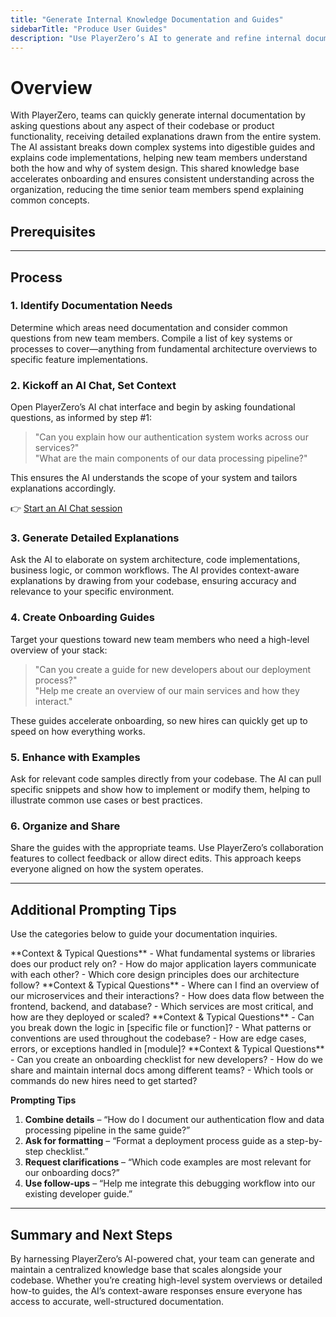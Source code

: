 ```yaml
---
title: "Generate Internal Knowledge Documentation and Guides"
sidebarTitle: "Produce User Guides"
description: "Use PlayerZero’s AI to generate and refine internal documentation by asking questions about your codebase or product functionality."
---
```



# Overview

With PlayerZero, teams can quickly generate internal documentation by asking questions about any aspect of their codebase or product functionality, receiving detailed explanations drawn from the entire system. The AI assistant breaks down complex systems into digestible guides and explains code implementations, helping new team members understand both the how and why of system design. This shared knowledge base accelerates onboarding and ensures consistent understanding across the organization, reducing the time senior team members spend explaining common concepts.

## Prerequisites

<SourceControlManagement/>

---

## Process

### 1. Identify Documentation Needs
Determine which areas need documentation and consider common questions from new team members. Compile a list of key systems or processes to cover—anything from fundamental architecture overviews to specific feature implementations.

### 2. Kickoff an AI Chat, Set Context
Open PlayerZero’s AI chat interface and begin by asking foundational questions, as informed by step #1:

> "Can you explain how our authentication system works across our services?"  
> "What are the main components of our data processing pipeline?"

This ensures the AI understands the scope of your system and tailors explanations accordingly.

👉 [Start an AI Chat session](https://go.playerzero.app)

### 3. Generate Detailed Explanations
Ask the AI to elaborate on system architecture, code implementations, business logic, or common workflows. The AI provides context-aware explanations by drawing from your codebase, ensuring accuracy and relevance to your specific environment.

### 4. Create Onboarding Guides
Target your questions toward new team members who need a high-level overview of your stack:

> "Can you create a guide for new developers about our deployment process?"  
> "Help me create an overview of our main services and how they interact."

These guides accelerate onboarding, so new hires can quickly get up to speed on how everything works.

### 5. Enhance with Examples
Ask for relevant code samples directly from your codebase. The AI can pull specific snippets and show how to implement or modify them, helping to illustrate common use cases or best practices.

### 6. Organize and Share
Share the guides with the appropriate teams. Use PlayerZero’s collaboration features to collect feedback or allow direct edits. This approach keeps everyone aligned on how the system operates.

---

## Additional Prompting Tips

Use the categories below to guide your documentation inquiries. 

<AccordionGroup>

  <Accordion title="Foundational Explanations">
    **Context & Typical Questions**  
    - What fundamental systems or libraries does our product rely on?  
    - How do major application layers communicate with each other?  
    - Which core design principles does our architecture follow?  
  </Accordion>

  <Accordion title="System Architecture & Components">
    **Context & Typical Questions**  
    - Where can I find an overview of our microservices and their interactions?  
    - How does data flow between the frontend, backend, and database?  
    - Which services are most critical, and how are they deployed or scaled?  
  </Accordion>

  <Accordion title="Implementation Details">
    **Context & Typical Questions**  
    - Can you break down the logic in [specific file or function]?  
    - What patterns or conventions are used throughout the codebase?  
    - How are edge cases, errors, or exceptions handled in [module]?  
  </Accordion>

  <Accordion title="Onboarding & Collaboration">
    **Context & Typical Questions**  
    - Can you create an onboarding checklist for new developers?  
    - How do we share and maintain internal docs among different teams?  
    - Which tools or commands do new hires need to get started?  
  </Accordion>

</AccordionGroup>

**Prompting Tips**

1. **Combine details** – “How do I document our authentication flow and data processing pipeline in the same guide?”  
2. **Ask for formatting** – “Format a deployment process guide as a step-by-step checklist.”  
3. **Request clarifications** – “Which code examples are most relevant for our onboarding docs?”  
4. **Use follow-ups** – “Help me integrate this debugging workflow into our existing developer guide.”

---

## Summary and Next Steps

By harnessing PlayerZero’s AI-powered chat, your team can generate and maintain a centralized knowledge base that scales alongside your codebase. Whether you’re creating high-level system overviews or detailed how-to guides, the AI’s context-aware responses ensure everyone has access to accurate, well-structured documentation.
